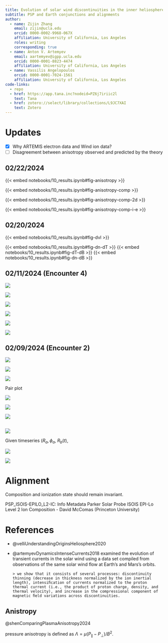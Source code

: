 ```yaml
---
title: Evolution of solar wind discontinuities in the inner heliosphere
subtitle: PSP and Earth conjunctions and alignments
author:
  - name: Zijin Zhang
    email: zijin@ucla.edu
    orcid: 0000-0002-9968-067X
    affiliation: University of California, Los Angeles
    roles: writing
    corresponding: true
  - name: Anton V. Artemyev
    email: aartemyev@igpp.ucla.edu
    orcid: 0000-0001-8823-4474
    affiliation: University of California, Los Angeles
  - name: Vassilis Angelopoulos
    orcid: 0000-0001-7024-1561
    affiliation: University of California, Los Angeles
code-links:
  - repo
  - href: https://app.tana.inc?nodeid=PZ6j7iriic2l
    text: Tana
  - href: zotero://select/library/collections/L9JC7XAI
    text: Zotero
---
```


# Updates

- [x] Why ARTEMIS electron data and Wind ion data?
- [ ] Disagreement between anisotropy observed and predicted by the theory

## 02/22/2024

::: {.column-screen-inset layout-nrow="1"}
{{< embed notebooks/10_results.ipynb#fig-anisotropy >}}

{{< embed notebooks/10_results.ipynb#fig-anisotropy-comp >}}
:::

::: {.column-screen-inset layout-nrow="1"}
{{< embed notebooks/10_results.ipynb#fig-anisotropy-comp-2d >}}

{{< embed notebooks/10_results.ipynb#fig-anisotropy-comp-i-e >}}
:::


## 02/20/2024

{{< embed notebooks/10_results.ipynb#fig-dvl >}}

::: {.column-screen-inset layout-nrow="1"}
{{< embed notebooks/10_results.ipynb#fig-dn-dT >}}
{{< embed notebooks/10_results.ipynb#fig-dT-dB >}}
{{< embed notebooks/10_results.ipynb#fig-dn-dB >}}
:::


## 02/11/2024 (Encounter 4)

::: {.column-screen-inset layout-nrow="1"}

![](figures/enc4/thickness_current)

![](figures/enc4/density_distribution)

![](figures/enc4/dvl)
:::


::: {.column-screen-inset layout-nrow="1"}

![](figures/enc4/dn-dT)

![](figures/enc4/dT-dB)

![](figures/enc4/dn-dB)
:::


## 02/09/2024 (Encounter 2)

::: {.column-screen-inset layout-nrow="1"}

![](figures/enc2/thickness_current)

![](figures/enc2/density_distribution)

![](figures/enc2/dvl)
:::

Pair plot

::: {.column-screen-inset layout-nrow="1"}

![](figures/enc2/dn-dT)

![](figures/enc2/dT-dB)

![](figures/enc2/dn-dB)
:::

## 

![](images/paste-20.png)

Given timeseries $(R_a, \phi_a$, $R_b(t)$,

![](images/paste-11.png)

![](images/paste-12.png)

# Alignment

Composition and ionization state should remain invariant.

PSP_ISOIS-EPILO_L2-IC:   Info  Metadata
Parker Solar Probe ISOIS EPI-Lo Level 2 Ion Composition - David McComas (Princeton University)

# References

-   @velliUnderstandingOriginsHeliosphere2020

-   @artemyevDynamicsIntenseCurrents2018 examined the evolution of transient currents in the solar wind using a data set compiled from observations of the same solar wind ﬂow at Earth’s and Mars's orbits.

    ```         
    > we show that it consists of several processes: discontinuity thinning (decrease in thickness normalized by the ion inertial length), intensiﬁcation of currents normalized to the proton thermal current (i.e., the product of proton charge, density, and thermal velocity), and increase in the compressional component of magnetic ﬁeld variations across discontinuities.
    ```

## Anistropy

@shenComparingPlasmaAnisotropy2024

pressure anisotropy is defined as $Λ = \mu (P_∥ - P_⊥) / B^2$.